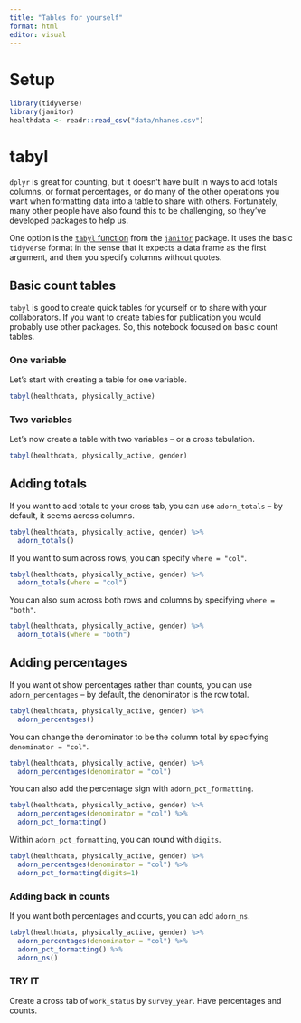 ```yaml
---
title: "Tables for yourself"
format: html
editor: visual
---
```


# Setup

```r
library(tidyverse)
library(janitor)
healthdata <- readr::read_csv("data/nhanes.csv")
```

# tabyl

`dplyr` is great for counting, but it doesn't have built in ways to add totals columns, or format percentages, or do many of the other operations you want when formatting data into a table to share with others. Fortunately, many other people have also found this to be challenging, so they've developed packages to help us.

One option is the [`tabyl` function](https://cran.r-project.org/web/packages/janitor/vignettes/tabyls.html) from the [`janitor`](https://cran.r-project.org/web/packages/janitor/janitor.pdf) package. It uses the basic `tidyverse` format in the sense that it expects a data frame as the first argument, and then you specify columns without quotes.

## Basic count tables

`tabyl` is good to create quick tables for yourself or to share with your collaborators. If you want to create tables for publication you would probably use other packages. So, this notebook focused on basic count tables.

### One variable

Let's start with creating a table for one variable.

```r
tabyl(healthdata, physically_active)
```

### Two variables

Let's now create a table with two variables -- or a cross tabulation.

```r
tabyl(healthdata, physically_active, gender)
```

## Adding totals

If you want to add totals to your cross tab, you can use `adorn_totals` -- by default, it seems across columns.

```r
tabyl(healthdata, physically_active, gender) %>% 
  adorn_totals()
```

If you want to sum across rows, you can specify `where = "col"`.

```r
tabyl(healthdata, physically_active, gender) %>% 
  adorn_totals(where = "col")
```

You can also sum across both rows and columns by specifying `where = "both"`.

```r
tabyl(healthdata, physically_active, gender) %>% 
  adorn_totals(where = "both")
```

## Adding percentages

If you want ot show percentages rather than counts, you can use `adorn_percentages` -- by default, the denominator is the row total.

```r
tabyl(healthdata, physically_active, gender) %>% 
  adorn_percentages()
```

You can change the denominator to be the column total by specifying `denominator = "col"`.

```r
tabyl(healthdata, physically_active, gender) %>% 
  adorn_percentages(denominator = "col")
```

You can also add the percentage sign with `adorn_pct_formatting`.

```r
tabyl(healthdata, physically_active, gender) %>% 
  adorn_percentages(denominator = "col") %>% 
  adorn_pct_formatting() 
```

Within `adorn_pct_formatting`, you can round with `digits`.

```r
tabyl(healthdata, physically_active, gender) %>% 
  adorn_percentages(denominator = "col") %>% 
  adorn_pct_formatting(digits=1)
```

### Adding back in counts

If you want both percentages and counts, you can add `adorn_ns`.

```r
tabyl(healthdata, physically_active, gender) %>% 
  adorn_percentages(denominator = "col") %>% 
  adorn_pct_formatting() %>% 
  adorn_ns()
```

### TRY IT

Create a cross tab of `work_status` by `survey_year`. Have percentages and counts.

```r

```
